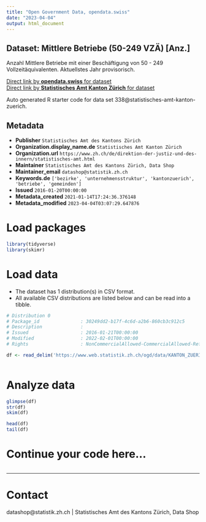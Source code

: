 ```yaml
---
title: "Open Government Data, opendata.swiss"
date: "2023-04-04"
output: html_document
---
```


## Dataset: Mittlere Betriebe (50-249 VZÄ) [Anz.]

Anzahl Mittlere Betriebe mit einer Beschäftigung von 50 - 249 Vollzeitäquivalenten. Aktuellstes Jahr provisorisch.

[Direct link by **opendata.swiss** for dataset](https://opendata.swiss/de/dataset/mittlere-betriebe-50-249-vza-anz)<br>
[Direct link by **Statistisches Amt Kanton Zürich** for dataset](https://www.zh.ch/de/politik-staat/gemeinden/gemeindeportraet.html)

Auto generated R starter code for data set 338@statistisches-amt-kanton-zuerich.

## Metadata

- **Publisher** `Statistisches Amt des Kantons Zürich`
- **Organization.display_name.de** `Statistisches Amt Kanton Zürich`
- **Organization.url** `https://www.zh.ch/de/direktion-der-justiz-und-des-innern/statistisches-amt.html`
- **Maintainer** `Statistisches Amt des Kantons Zürich, Data Shop`
- **Maintainer_email** `datashop@statistik.zh.ch`
- **Keywords.de** `['bezirke', 'unternehmensstruktur', 'kantonzuerich', 'betriebe', 'gemeinden']`
- **Issued** `2016-01-20T00:00:00`
- **Metadata_created** `2021-01-14T17:24:36.376148`
- **Metadata_modified** `2023-04-04T03:07:29.647876`


# Load packages

```r

library(tidyverse)
library(skimr)

```

# Load data

-   The dataset has 1 distribution(s) in CSV format.
-   All available CSV distributions are listed below and can be read into a tibble.

```r

# Distribution 0
# Package_id               : 30249dd2-b17f-4c6d-a2b6-860cb3c912c5
# Description              : 
# Issued                   : 2016-01-21T00:00:00
# Modified                 : 2022-02-01T00:00:00
# Rights                   : NonCommercialAllowed-CommercialAllowed-ReferenceRequired

df <- read_delim('https://www.web.statistik.zh.ch/ogd/data/KANTON_ZUERICH_586.csv')



```

# Analyze data

```r

glimpse(df)
str(df)
skim(df)

head(df)
tail(df)

```

# Continue your code here...

```r

```

------------------------------------------------------------------------

# Contact

datashop@statistik.zh.ch | Statistisches Amt des Kantons Zürich, Data Shop
